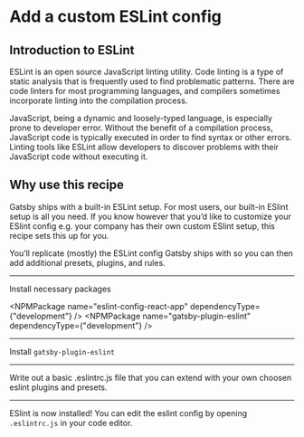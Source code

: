 # Add a custom ESLint config

## Introduction to ESLint

ESLint is an open source JavaScript linting utility. Code linting is a type of
static analysis that is frequently used to find problematic patterns. There are
code linters for most programming languages, and compilers sometimes
incorporate linting into the compilation process.

JavaScript, being a dynamic and loosely-typed language, is especially prone to
developer error. Without the benefit of a compilation process, JavaScript code
is typically executed in order to find syntax or other errors. Linting tools
like ESLint allow developers to discover problems with their JavaScript code
without executing it.

## Why use this recipe

Gatsby ships with a built-in ESLint setup. For most users,
our built-in ESlint setup is all you need. If you know however that you’d like
to customize your ESlint config e.g. your company has their own custom ESlint
setup, this recipe sets this up for you.

You’ll replicate (mostly) the ESLint config Gatsby ships with so you can then
add additional presets, plugins, and rules.

---

Install necessary packages

<NPMPackage name="eslint-config-react-app" dependencyType={"development"} />
<NPMPackage name="gatsby-plugin-eslint" dependencyType={"development"} />

---

Install `gatsby-plugin-eslint`

<GatsbyPlugin name="gatsby-plugin-eslint" />

---

Write out a basic .eslintrc.js file that you can extend with your own choosen
eslint plugins and presets.

<File
  path=".eslintrc.js"
  content='https://gist.githubusercontent.com/KyleAMathews/5c4cfa4f58cc2707094f3ae5048e72f6/raw/5a57b14ccc957c8d21c4c6b2f10bba9d179254a1/.estlintrc.js'/>

---

ESlint is now installed! You can edit the eslint config by opening
`.eslintrc.js` in your code editor.
